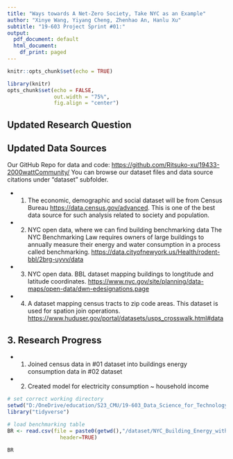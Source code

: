 ```yaml
---
title: "Ways towards A Net-Zero Society, Take NYC as an Example"
author: "Xinye Wang, Yiyang Cheng, Zhenhao An, Hanlu Xu"
subtitle: "19-603 Project Sprint #01:"
output:
  pdf_document: default
  html_document:
    df_print: paged
---
```


```r
knitr::opts_chunk$set(echo = TRUE)

library(knitr)
opts_chunk$set(echo = FALSE,
               out.width = "75%", 
               fig.align = "center")
```
## Updated Research Question

## Updated Data Sources
Our GitHub Repo for data and code: <https://github.com/Ritsuko-xu/19433-2000wattCommunity/>
You can browse our dataset files and data source citations under "dataset" subfolder.

- 01. The economic, demographic and social dataset will be from Census Bureau <https://data.census.gov/advanced>. This is one of the best data source for such analysis related to society and population.
- 02. NYC open data, where we can find building benchmarking data The NYC Benchmarking Law requires owners of large buildings to annually measure their energy and water consumption in a process called benchmarking. <https://data.cityofnewyork.us/Health/rodent-bbl/2brg-uyvv/data>
- 03. NYC open data. BBL dataset mapping buildings to longtitude and latitude coordinates. <https://www.nyc.gov/site/planning/data-maps/open-data/dwn-edesignations.page>
- 04. A dataset mapping census tracts to zip code areas. This dataset is used for spation join operations. <https://www.huduser.gov/portal/datasets/usps_crosswalk.html#data>

## 3. Research Progress
- 01. Joined census data in #01 dataset into buildings energy consumption data in #02 dataset
- 02. Created model for electricity consumption ~ household income

```r
# set correct working directory
setwd("D:/OneDrive/education/S23_CMU/19-603_Data_Science_for_Technology_Innovation_and_Policy/19433-2000wattCommunity")
library("tidyverse")
```

```r
# load benchmarking table
BR <- read.csv(file = paste0(getwd(),"/dataset/NYC_Building_Energy_with_GEOID/table.csv"),
                 header=TRUE)

BR


```

